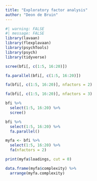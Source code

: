 ```yaml
---
title: "Exploratory factor analysis"
author: "Deon de Bruin"
---
```


```r
#| warning: FALSE
#| message: FALSE
library(lavaan)
library(flexplavaan)
library(psychTools)
library(psych)
library(tidyverse)

scree(bfi[, c(1:5, 16:20)])

fa.parallel(bfi[, c(1:5, 16:20)])

fa(bfi[, c(1:5, 16:20)], nfactors = 2)

fa(bfi[, c(1:5, 16:20)], nfactors = 3)

bfi %>% 
  select(1:5, 16:20) %>% 
  scree()

bfi %>% 
  select(1:5, 16:20) %>% 
  fa.parallel()

myfa <- bfi %>% 
  select(1:5, 16:20) %>% 
  fa(nfactors = 2)

print(myfa$loadings, cut = 0)

data.frame(myfa$complexity) %>% 
  arrange(myfa.complexity)
```
